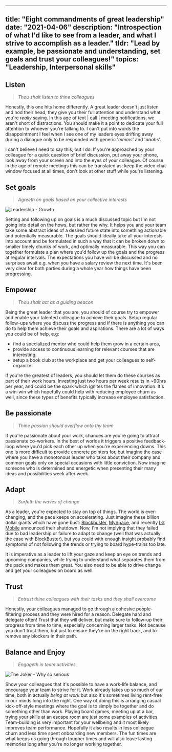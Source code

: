 
---
title: "Eight commandments of great leadership"
date: "2021-04-06"
description: "Introspection of what I'd like to see from a leader, and what I strive to accomplish as a leader."
tldr: "Lead by example, be passionate and understanding, set goals and trust your colleagues!"
topics: "Leadership, Interpersonal skills"
---



## Listen

> _Thou shalt listen to thine colleagues_

Honestly, this one hits home differently. A great leader doesn't just listen and nod their head, they give you their full attention and understand what you're _really_ saying. In this age of text | call | meeting notifications, we aren't short of distractions. You should make it a point to dedicate your full attention to whoever you're talking to. I can't put into words the disappointment I feel when I see one of my leaders eyes drifting away during a dialogue only to be responded with generic '_mmms_' and '_aaahs_'.

I can't believe I need to say this, but I do: If you're approached by your colleague for a quick question of brief discussion, put away your phone, look away from your screen and into the eyes of your colleague. Of course in the age of remote meetings this can be translated as: keep the video chat window focused at all times, don't look at other stuff while you're listening.

## Set goals

> _Agreeth on goals based on your collective interests_

![Leadership - Growth](/images/leadership-growth.svg)

Setting and following up on goals is a much discussed topic but I'm not going into detail on the hows, but rather the why. It helps you and your team take some abstract ideas of a desired future state into something actionable and potentially measurable. The goals should ideally take all your interests into account and be formulated in such a way that it can be broken down to smaller timely chunks of work, and optimally measurable. This way you can together formulate a plan where you'd follow up the goals and the progress at regular intervals. The expectations you have will be discussed and no surprises await e.g. when you have a salary review the next time. It's been very clear for both parties during a whole year how things have been progressing.

## Empower

> _Thou shalt act as a guiding beacon_

Being the great leader that you are, you should of course try to empower and enable your talented colleague to achieve their goals. Setup regular follow-ups where you discuss the progress and if there is anything you can do to help them achieve their goals and aspirations. There are a lot of ways you could be of help, e.g:

- find a specialized mentor who could help them grow in a certain area,
- provide access to continuous learning for relevant courses that are interesting.
- setup a book club at the workplace and get your colleagues to self-organize.

If you're the greatest of leaders, you should let them do these courses as part of their work hours. Investing just two hours per week results in ~90hrs per year, and could be the spark which ignites the flames of innovation. It's a win-win which hopefully could help with reducing employee churn as well, since these types of benefits typically increase employee satisfaction.

## Be passionate

> _Thine passion should overflow onto thy team_

If you're passionate about your work, chances are you're going to attract passionate co-workers. In the best of worlds it triggers a positive feedback-loop where you'd pick each other up when you're experiencing downs. This one is more difficult to provide concrete pointers for, but imagine the case where you have a monotonous leader who talks about their company and common goals only on special occasions with little conviction. Now imagine someone who is determined and energetic when presenting their many ideas and possibilities week after week.

## Adapt

> _Surfeth the waves of change_

As a leader, you're expected to stay on top of things. The world is ever-changing, and the pace keeps on accelerating. Just imagine these billion dollar giants which have gone bust: [Blockbuster](https://www.businessinsider.com/tech-companies-that-shut-down-went-bankrupt-in-last-decade-2019-11?op=1&r=US&IR=T), [MySpace](https://www.huffpost.com/entry/how-myspace-fell-apart_n_887853), and recently [LG Mobile](https://www.msn.com/en-us/news/technology/lg-once-out-iphoned-the-iphone-now-its-exiting-the-phone-business-completely/ar-BB1fjRI8) announced their shutdown. Now, I'm not implying that they failed due to bad leadership or failure to adapt to change (well that was actually the case with BlockBuster), but you could with enough insight probably find symptoms of not following the trends or trying to board hype-trains too late.

It is imperative as a leader to lift your gaze and keep an eye on trends and upcoming companies, while trying to understand what separates them from the pack and makes them great. You also need to be able to drive change and get your colleagues on board as well.

## Trust

> _Entrust thine colleagues with their tasks and they shall overcome_

Honestly, your colleagues managed to go through a cohesive people-filtering process and they were hired for a reason. Delegate hard and delegate often! Trust that they will deliver, but make sure to follow-up their progress from time to time, especially concerning larger tasks. Not because you don't trust them, but just to ensure they're on the right track, and to remove any blockers in their path.

## Balance and Enjoy

> _Engageth in team activities_

![The Joker - Why so serious](/images/leadership-why-so-serious.gif)

Show your colleagues that it's possible to have a work-life balance, and encourage your team to strive for it. Work already takes up so much of our time, both in actually _being at work_ but also it's sometimes living rent-free in our minds long into the night. One way of doing this is arranging casual kick-off-style meetings where the goal is to simply be together and do something other than work. Playing board games, meeting up at a bar, trying your skills at an escape room are just some examples of activities. Team-building is very important for your wellbeing and it most likely improves team performance. Hopefully it also results in less colleague churn and less time spent onboarding new members. The fun times are what keeps us going through tougher times and will also leave lasting memories long after you're no longer working together.
